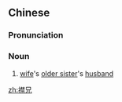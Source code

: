==Chinese==
{{zh-forms}}

===Pronunciation===
{{zh-pron
|m=jīnxiōng
|cat=n
}}

===Noun===
{{zh-noun}}
# [[wife]]'s [[older sister]]'s [[husband]]

[[zh:襟兄]]
